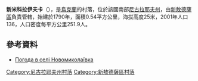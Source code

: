 {{coord|47|25|23|N|31|43|51|E|scale:100000|display=title}}

'''新米科拉伊夫卡'''（{{lang-uk|Новомиколаївка}}），是[[烏克蘭|烏克蘭]]的村落，位於該國南部[[尼古拉耶夫州|尼古拉耶夫州]]，由[[新敖德薩區|新敖德薩區]]負責管轄，始建於1790年，面積0.54平方公里，海拔高度25米，2001年人口136，人口密度每平方公里251.9人。

==參考資料==
* [http://weather.in.ua/ua/nikolaevskaja/17728 Погода в селі Новомиколаївка] {{Wayback|url=http://weather.in.ua/ua/nikolaevskaja/17728 |date=20160607074303 }}

[[Category:尼古拉耶夫州村落|Category:尼古拉耶夫州村落]]
[[Category:新敖德薩區村落|Category:新敖德薩區村落]]


{{Mykolaiv-geo-stub}}